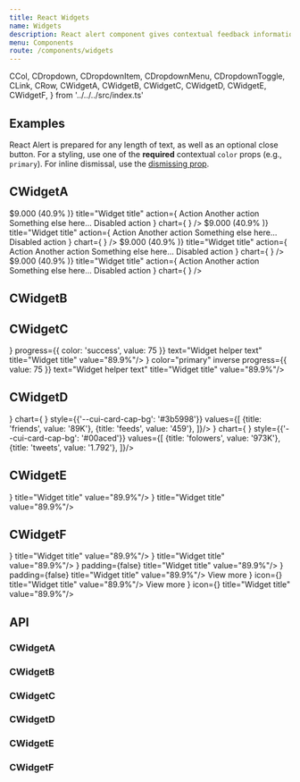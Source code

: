 ```yaml
---
title: React Widgets
name: Widgets
description: React alert component gives contextual feedback information for common user operations. The alert component is delivered with a bunch of usable and adjustable alert messages.
menu: Components
route: /components/widgets
---
```



  CCol,
  CDropdown,
  CDropdownItem,
  CDropdownMenu,
  CDropdownToggle,
  CLink,
  CRow,
  CWidgetA,
  CWidgetB,
  CWidgetC,
  CWidgetD,
  CWidgetE,
  CWidgetF,
} from '../../../src/index.ts'


## Examples

React Alert is prepared for any length of text, as well as an optional close button. For a styling, use one of the **required** contextual `color` props (e.g., `primary`). For inline dismissal, use the [dismissing prop](#dismissing).

## CWidgetA

<Playground>
  <CRow>
    <CCol sm={6}>
      <CWidgetA
        className="mb-4"
        color="primary"
        value={<>$9.000 <span className="fs-6 fw-normal">(40.9% <CIcon icon={cilArrowTop} />)</span></>}
        title="Widget title"
        action={
          <CDropdown alignment="end">
            <CDropdownToggle color="transparent" caret={false} className="p-0">
              <CIcon icon={cilOptions} className="text-high-emphasis-inverse" />
            </CDropdownToggle>
            <CDropdownMenu>
              <CDropdownItem>Action</CDropdownItem>
              <CDropdownItem>Another action</CDropdownItem>
              <CDropdownItem>Something else here...</CDropdownItem>
              <CDropdownItem disabled>Disabled action</CDropdownItem>
            </CDropdownMenu>
          </CDropdown>
        }
        chart={
          <CChartLine
            className="mt-3 mx-3"
            style={{ height: '70px' }}
            data={{
              labels: ['January', 'February', 'March', 'April', 'May', 'June', 'July'],
              datasets: [
                {
                  label: 'My First dataset',
                  backgroundColor: 'transparent',
                  borderColor: 'rgba(255,255,255,.55)',
                  pointBackgroundColor: '#321fdb',
                  data: [65, 59, 84, 84, 51, 55, 40],
                },
              ],
            }}
            options={{
              plugins: {
                legend: {
                  display: false,
                },
              },
              maintainAspectRatio: false,
              scales: {
                x: {
                  grid: {
                    display: false,
                    drawBorder: false,
                  },
                  ticks: {
                    display: false,
                  },
                },
                y: {
                  min: 30,
                  max: 89,
                  display: false,
                  grid: {
                    display: false,
                  },
                  ticks: {
                    display: false,
                  },
                },
              },
              elements: {
                line: {
                  borderWidth: 1,
                  tension: 0.4,
                },
                point: {
                  radius: 4,
                  hitRadius: 10,
                  hoverRadius: 4,
                },
              },
            }}
          />
        }
      />
    </CCol>
    <CCol sm={6}>
      <CWidgetA
        className="mb-4"
        color="info"
        value={<>$9.000 <span className="fs-6 fw-normal">(40.9% <CIcon icon={cilArrowTop} />)</span></>}
        title="Widget title"
        action={
          <CDropdown alignment="end">
            <CDropdownToggle color="transparent" caret={false} className="p-0">
              <CIcon icon={cilOptions} className="text-high-emphasis-inverse" />
            </CDropdownToggle>
            <CDropdownMenu>
              <CDropdownItem>Action</CDropdownItem>
              <CDropdownItem>Another action</CDropdownItem>
              <CDropdownItem>Something else here...</CDropdownItem>
              <CDropdownItem disabled>Disabled action</CDropdownItem>
            </CDropdownMenu>
          </CDropdown>
        }
        chart={
          <CChartLine
            className="mt-3 mx-3"
            style={{ height: '70px' }}
            data={{
              labels: ['January', 'February', 'March', 'April', 'May', 'June', 'July'],
              datasets: [
                {
                  label: 'My First dataset',
                  backgroundColor: 'transparent',
                  borderColor: 'rgba(255,255,255,.55)',
                  pointBackgroundColor: '#39f',
                  data: [1, 18, 9, 17, 34, 22, 11],
                },
              ],
            }}
            options={{
              plugins: {
                legend: {
                  display: false,
                },
              },
              maintainAspectRatio: false,
              scales: {
                x: {
                  grid: {
                    display: false,
                    drawBorder: false,
                  },
                  ticks: {
                    display: false,
                  },
                },
                y: {
                  min: -9,
                  max: 39,
                  display: false,
                  grid: {
                    display: false,
                  },
                  ticks: {
                    display: false,
                  },
                },
              },
              elements: {
                line: {
                  borderWidth: 1,
                },
                point: {
                  radius: 4,
                  hitRadius: 10,
                  hoverRadius: 4,
                },
              },
            }}
          />
        }
      />
    </CCol>
    <CCol sm={6}>
      <CWidgetA
        className="mb-4"
        color="warning"
        value={<>$9.000 <span className="fs-6 fw-normal">(40.9% <CIcon icon={cilArrowTop} />)</span></>}
        title="Widget title"
        action={
          <CDropdown alignment="end">
            <CDropdownToggle color="transparent" caret={false} className="p-0">
              <CIcon icon={cilOptions} className="text-high-emphasis-inverse" />
            </CDropdownToggle>
            <CDropdownMenu>
              <CDropdownItem>Action</CDropdownItem>
              <CDropdownItem>Another action</CDropdownItem>
              <CDropdownItem>Something else here...</CDropdownItem>
              <CDropdownItem disabled>Disabled action</CDropdownItem>
            </CDropdownMenu>
          </CDropdown>
        }
        chart={
          <CChartLine
            className="mt-3"
            style={{ height: '70px' }}
            data={{
              labels: ['January', 'February', 'March', 'April', 'May', 'June', 'July'],
              datasets: [
                {
                  label: 'My First dataset',
                  backgroundColor: 'rgba(255,255,255,.2)',
                  borderColor: 'rgba(255,255,255,.55)',
                  data: [78, 81, 80, 45, 34, 12, 40],
                  fill: true,
                },
              ],
            }}
            options={{
              plugins: {
                legend: {
                  display: false,
                },
              },
              maintainAspectRatio: false,
              scales: {
                x: {
                  display: false,
                },
                y: {
                  display: false,
                },
              },
              elements: {
                line: {
                  borderWidth: 2,
                  tension: 0.4,
                },
                point: {
                  radius: 0,
                  hitRadius: 10,
                  hoverRadius: 4,
                },
              },
            }}
          />
        }
      />
    </CCol>
    <CCol sm={6}>
      <CWidgetA
        className="mb-4"
        color="danger"
        value={<>$9.000 <span className="fs-6 fw-normal">(40.9% <CIcon icon={cilArrowTop} />)</span></>}
        title="Widget title"
        action={
          <CDropdown alignment="end">
            <CDropdownToggle color="transparent" caret={false} className="p-0">
              <CIcon icon={cilOptions} className="text-high-emphasis-inverse" />
            </CDropdownToggle>
            <CDropdownMenu>
              <CDropdownItem>Action</CDropdownItem>
              <CDropdownItem>Another action</CDropdownItem>
              <CDropdownItem>Something else here...</CDropdownItem>
              <CDropdownItem disabled>Disabled action</CDropdownItem>
            </CDropdownMenu>
          </CDropdown>
        }
        chart={
          <CChartBar
            className="mt-3 mx-3"
            style={{ height: '70px' }}
            data={{
              labels: [
                'January',
                'February',
                'March',
                'April',
                'May',
                'June',
                'July',
                'August',
                'September',
                'October',
                'November',
                'December',
                'January',
                'February',
                'March',
                'April',
              ],
              datasets: [
                {
                  label: 'My First dataset',
                  backgroundColor: 'rgba(255,255,255,.2)',
                  borderColor: 'rgba(255,255,255,.55)',
                  data: [78, 81, 80, 45, 34, 12, 40, 85, 65, 23, 12, 98, 34, 84, 67, 82],
                  barPercentage: 0.6,
                },
              ],
            }}
            options={{
              maintainAspectRatio: false,
              plugins: {
                legend: {
                  display: false,
                },
              },
              scales: {
                x: {
                  grid: {
                    display: false,
                    drawTicks: false,
                  },
                  ticks: {
                    display: false,
                  },
                },
                y: {
                  grid: {
                    display: false,
                    drawBorder: false,
                    drawTicks: false,
                  },
                  ticks: {
                    display: false,
                  },
                },
              },
            }}
          />
        }
      />
    </CCol>
  </CRow>
</Playground>

## CWidgetB

<Playground>
  <CRow>
    <CCol xs={6}>
      <CWidgetB
        className="mb-3"
        progress={{ color: 'success', value: 75 }}
        text="Widget helper text"
        title="Widget title"
        value="89.9%"/>
    </CCol>
    <CCol xs={6}>
      <CWidgetB
        className="mb-3"
        color="primary"
        inverse
        progress={{ value: 75 }}
        text="Widget helper text"
        title="Widget title"
        value="89.9%"/>
    </CCol>
  </CRow>
</Playground>

## CWidgetC

<Playground>
  <CRow>
    <CCol xs={6}>
      <CWidgetC
        className="mb-3"
        icon={<CIcon icon={cilChartPie} height={36} />}
        progress={{ color: 'success', value: 75 }}
        text="Widget helper text"
        title="Widget title"
        value="89.9%"/>
    </CCol>
    <CCol xs={6}>
      <CWidgetC
        className="mb-3"
        icon={<CIcon icon={cilChartPie} height={36} />}
        color="primary"
        inverse
        progress={{ value: 75 }}
        text="Widget helper text"
        title="Widget title"
        value="89.9%"/>
    </CCol>
  </CRow>
</Playground>

## CWidgetD

<Playground>
  <CRow>
    <CCol xs={6}>
      <CWidgetD
        className="mb-3"
        icon={<CIcon className="my-4 text-white" icon={cibFacebook} height={52} />}
        chart={
          <CChartLine
            className="position-absolute w-100 h-100"
            data={{
              labels: ['January', 'February', 'March', 'April', 'May', 'June', 'July'],
              datasets: [
                {
                  backgroundColor: 'rgba(255,255,255,.1)',
                  borderColor: 'rgba(255,255,255,.55)',
                  pointHoverBackgroundColor: '#fff',
                  borderWidth: 2,
                  data: [65, 59, 84, 84, 51, 55, 40],
                  fill: true,
                },
              ],
            }}
            options={{
              elements: {
                line: {
                  tension: 0.4,
                },
                point: {
                  radius: 0,
                  hitRadius: 10,
                  hoverRadius: 4,
                  hoverBorderWidth: 3,
                },
              },
              maintainAspectRatio: false,
              plugins: {
                legend: {
                  display: false,
                },
              },
              scales: {
                x: {
                  display: false,
                },
                y: {
                  display: false,
                },
              },
            }}
           />
        }
        style={{'--cui-card-cap-bg': '#3b5998'}}
        values={[
          {title: 'friends', value: '89K'},
          {title: 'feeds', value: '459'},
        ]}/>
    </CCol>
    <CCol xs={6}>
      <CWidgetD
        className="mb-3"
        icon={<CIcon className="my-4 text-white" icon={cibTwitter} height={52} />}
        chart={
          <CChartLine
            className="position-absolute w-100 h-100"
            data={{
              labels: ['January', 'February', 'March', 'April', 'May', 'June', 'July'],
              datasets: [
                {
                  backgroundColor: 'rgba(255,255,255,.1)',
                  borderColor: 'rgba(255,255,255,.55)',
                  pointHoverBackgroundColor: '#fff',
                  borderWidth: 2,
                  data: [1, 13, 9, 17, 34, 41, 38],
                  fill: true,
                },
              ],
            }}
            options={{
              elements: {
                line: {
                  tension: 0.4,
                },
                point: {
                  radius: 0,
                  hitRadius: 10,
                  hoverRadius: 4,
                  hoverBorderWidth: 3,
                },
              },
              maintainAspectRatio: false,
              plugins: {
                legend: {
                  display: false,
                },
              },
              scales: {
                x: {
                  display: false,
                },
                y: {
                  display: false,
                },
              },
            }}
           />
        }
        style={{'--cui-card-cap-bg': '#00aced'}}
        values={[
          {title: 'folowers', value: '973K'},
          {title: 'tweets', value: '1.792'},
        ]}/>
    </CCol>
  </CRow>
</Playground>

## CWidgetE

<Playground>
  <CRow>
    <CCol xs={6}>
      <CWidgetE
        className="mb-3"
        chart={
          <CChartBar
            className="mx-auto"
            style={{'height': '40px', 'width': '80px'}}
            data={{
              labels: ['M', 'T', 'W', 'T', 'F', 'S', 'S', 'M', 'T', 'W', 'T', 'F', 'S', 'S', 'M'],
              datasets: [
                {
                  backgroundColor: '#321fdb',
                  borderColor: 'transparent',
                  borderWidth: 1,
                  data: [41, 78, 51, 66, 74, 42, 89, 97, 87, 84, 78, 88, 67, 45, 47],
                },
              ],
            }}
            options={{
              maintainAspectRatio: false,
              plugins: {
                legend: {
                  display: false,
                },
              },
              scales: {
                x: {
                  display: false,
                },
                y: {
                  display: false,
                },
              },
            }}
          />
        }
        title="Widget title"
        value="89.9%"/>
    </CCol>
    <CCol xs={6}>
      <CWidgetE
        className="mb-3"
        chart={
          <CChartLine
            className="mx-auto"
            style={{'height': '40px', 'width': '80px'}}
            data={{
              labels: ['M', 'T', 'W', 'T', 'F', 'S', 'S', 'M', 'T', 'W', 'T', 'F', 'S', 'S', 'M'],
              datasets: [
                {
                  backgroundColor: 'transparent',
                  borderColor: '#321fdb',
                  borderWidth: 2,
                  data: [41, 78, 51, 66, 74, 42, 89, 97, 87, 84, 78, 88, 67, 45, 47],
                },
              ],
            }}
            options={{
              maintainAspectRatio: false,
              elements: {
                line: {
                  tension: 0.4,
                },
                point: {
                  radius: 0,
                },
              },
              plugins: {
                legend: {
                  display: false,
                },
              },
              scales: {
                x: {
                  display: false,
                },
                y: {
                  display: false,
                },
              },
            }}
          />
        }
        title="Widget title"
        value="89.9%"/>
    </CCol>
  </CRow>
</Playground>

## CWidgetF

<Playground>
  <CRow>
    <CCol xs={6}>
      <CWidgetF
        className="mb-3"
        color="primary"
        icon={<CIcon icon={cilChartPie} height={24} />}
        title="Widget title"
        value="89.9%"/>
    </CCol>
    <CCol xs={6}>
      <CWidgetF
        className="mb-3"
        color="warning"
        icon={<CIcon icon={cilChartPie} height={24} />}
        title="Widget title"
        value="89.9%"/>
    </CCol>
  </CRow>
  <CRow>
    <CCol xs={6}>
      <CWidgetF
        className="mb-3"
        color="primary"
        icon={<CIcon icon={cilChartPie} height={24} />}
        padding={false}
        title="Widget title"
        value="89.9%"/>
    </CCol>
    <CCol xs={6}>
      <CWidgetF
        className="mb-3"
        color="warning"
        icon={<CIcon icon={cilChartPie} height={24} />}
        padding={false}
        title="Widget title"
        value="89.9%"/>
    </CCol>
  </CRow>
    <CRow>
    <CCol xs={6}>
      <CWidgetF
        className="mb-3"
        color="primary"
        footer={
          <CLink
            className="font-weight-bold font-xs text-medium-emphasis"
            href="https://coreui.io/"
            rel="noopener norefferer"
            target="_blank"
          >
            View more
            <CIcon icon={cilArrowRight} className="float-end" width={16} />
          </CLink>
        }
        icon={<CIcon icon={cilChartPie} height={24} />}
        title="Widget title"
        value="89.9%"/>
    </CCol>
    <CCol xs={6}>
      <CWidgetF
        className="mb-3"
        color="warning"
        footer={
          <CLink
            className="font-weight-bold font-xs text-medium-emphasis"
            href="https://coreui.io/"
            rel="noopener norefferer"
            target="_blank"
          >
            View more
            <CIcon icon={cilArrowRight} className="float-end" width={16} />
          </CLink>
        }
        icon={<CIcon icon={cilChartPie} height={24} />}
        title="Widget title"
        value="89.9%"/>
    </CCol>
  </CRow>
</Playground>

## API

### CWidgetA

<Props of={CWidgetA} />

### CWidgetB

<Props of={CWidgetB} />

### CWidgetC

<Props of={CWidgetC} />

### CWidgetD

<Props of={CWidgetD} />

### CWidgetE

<Props of={CWidgetE} />

### CWidgetF

<Props of={CWidgetF} />